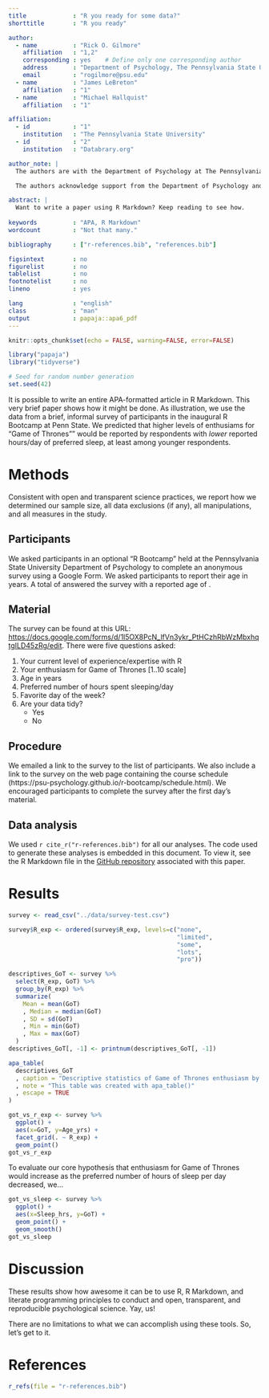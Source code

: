 ```yaml
---
title             : "R you ready for some data?"
shorttitle        : "R you ready"

author: 
  - name          : "Rick O. Gilmore"
    affiliation   : "1,2"
    corresponding : yes    # Define only one corresponding author
    address       : "Department of Psychology, The Pennsylvania State University, University Park, PA 16802 USA"
    email         : "rogilmore@psu.edu"
  - name          : "James LeBreton"
    affiliation   : "1"
  - name          : "Michael Hallquist"
    affiliation   : "1"

affiliation:
  - id            : "1"
    institution   : "The Pennsylvania State University"
  - id            : "2"
    institution   : "Databrary.org"

author_note: |
  The authors are with the Department of Psychology at The Pennsylvania State University.

  The authors acknowledge support from the Department of Psychology and the Social, Life, & Engineering Sciences Imaging Center (SLEIC).

abstract: |
  Want to write a paper using R Markdown? Keep reading to see how.
  
keywords          : "APA, R Markdown"
wordcount         : "Not that many."

bibliography      : ["r-references.bib", "references.bib"]

figsintext        : no
figurelist        : no
tablelist         : no
footnotelist      : no
lineno            : yes

lang              : "english"
class             : "man"
output            : papaja::apa6_pdf
---
```


```r
knitr::opts_chunk$set(echo = FALSE, warning=FALSE, error=FALSE)
```

```r
library("papaja")
library("tidyverse")
```

```r
# Seed for random number generation
set.seed(42)
```

It is possible to write an entire APA-formatted article in R Markdown. 
This very brief paper shows how it might be done.
As illustration, we use the data from a brief, informal survey of participants in the inaugural R Bootcamp at Penn State.
We predicted that higher levels of enthusiams for "Game of Thrones"" would be reported by respondents with *lower* reported hours/day of preferred sleep, at least among younger respondents.

# Methods
Consistent with open and transparent science practices, we report how we determined our sample size, all data exclusions (if any), all manipulations, and all measures in the study. <!-- 21-word solution (Simmons, Nelson & Simonsohn, 2012; retrieved from http://ssrn.com/abstract=2160588) -->

## Participants

We asked participants in an optional "R Bootcamp" held at the Pennsylvania State University Department of Psychology to complete an anonymous survey using a Google Form.
We asked participants to report their age in years.
A total of <!-- add code to compute total number of respondents --> answered the survey with a reported age of <!-- age range -->.

## Material

The survey can be found at this URL: <https://docs.google.com/forms/d/1l5OX8PcN_lfVn3ykr_PtHCzhRbWzMbxhqtgILD45zRg/edit>.
There were five questions asked:

1. Your current level of experience/expertise with R
2. Your enthusiasm for Game of Thrones [1..10 scale]
3. Age in years
4. Preferred number of hours spent sleeping/day
5. Favorite day of the week?
6. Are your data tidy?
    - Yes
    - No

## Procedure

We emailed a link to the survey to the list of participants.
We also include a link to the survey on the web page containing the course schedule (https://psu-psychology.github.io/r-bootcamp/schedule.html).
We encouraged participants to complete the survey after the first day's material.

## Data analysis
We used `r cite_r("r-references.bib")` for all our analyses.
The code used to generate these analyses is embedded in this document.
To view it, see the R Markdown file in the [GitHub repository](http://github.com/psu-psychology/r-bootcamp/papaja-demo/) associated with this paper.

# Results

```r
survey <- read_csv("../data/survey-test.csv")

survey$R_exp <- ordered(survey$R_exp, levels=c("none",
                                               "limited",
                                               "some",
                                               "lots",
                                               "pro"))
```

```r
descriptives_GoT <- survey %>%
  select(R_exp, GoT) %>%
  group_by(R_exp) %>%
  summarize(
    Mean = mean(GoT)
    , Median = median(GoT)
    , SD = sd(GoT)
    , Min = min(GoT)
    , Max = max(GoT)
  )
descriptives_GoT[, -1] <- printnum(descriptives_GoT[, -1])

apa_table(
  descriptives_GoT
  , caption = "Descriptive statistics of Game of Thrones enthusiasm by R experience."
  , note = "This table was created with apa_table()"
  , escape = TRUE
)
```

```r
got_vs_r_exp <- survey %>%
  ggplot() +
  aes(x=GoT, y=Age_yrs) +
  facet_grid(. ~ R_exp) +
  geom_point()
got_vs_r_exp
```

To evaluate our core hypothesis that enthusiasm for Game of Thrones would increase as the preferred number of hours of sleep per day decreased, we...

```r
got_vs_sleep <- survey %>%
  ggplot() +
  aes(x=Sleep_hrs, y=GoT) +
  geom_point() +
  geom_smooth()
got_vs_sleep
```

# Discussion

These results show how awesome it can be to use R, R Markdown, and literate programming principles to conduct and open, transparent, and reproducible psychological science. Yay, us!

There are no limitations to what we can accomplish using these tools. So, let's get to it.

\newpage

# References

```r
r_refs(file = "r-references.bib")
```

\setlength{\parindent}{-0.5in}
\setlength{\leftskip}{0.5in}
